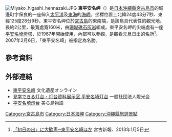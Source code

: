 [[File:Miyako_higashi_hennazaki.JPG|thumb]]
'''東平安名岬'''（{{jpn|j=東平安名岬|hg=ひがしへんなざき|rm=Higashi-Hennazaki|f=y}}）是[[日本|日本]][[沖繩縣|沖繩縣]][[宮古島市|宮古島市]]的城邊町字保良的一座伸入[[太平洋|太平洋]]及[[東海|東海]]的[[海岬|海岬]]。坐標位置上北緯24度43分7秒、東經125度28分9秒。東平安名岬位於[[宮古島|宮古島]]的東南端，是該島具代表性的觀光地。長約2公里，最寬處寬160米，由[[珊瑚礁|珊瑚礁]][[石灰岩|石灰岩]]組成。東平安名岬的尖端處有一座[[平安名埼燈塔|平安名埼燈塔]]，於1967年開始使用，內部可以參觀，是觀看元旦日出的名所<ref>[http://miyakoshinpo.com/news.cgi?no=7237&continue=on 「初日の出」に大歓声─東平安名崎ほか] {{Wayback|url=http://miyakoshinpo.com/news.cgi?no=7237&continue=on |date=20160304125614 }} 宮古新報、2013年1月5日</ref>。2007年2月6日，「東平安名崎」被指定為名勝。

==參考資料==
{{reflist}}
== 外部連結 ==
* [http://bunka.nii.ac.jp/SearchDetail.do?heritageId=163198 東平安名崎] {{Wayback|url=http://bunka.nii.ac.jp/SearchDetail.do?heritageId=163198 |date=20141129065406 }} 文化遺産オンライン
* [http://www.tokokai.org/archive/data/henna.html 見学できる灯台・灯台資料展示室 平安名埼灯台] {{Wayback|url=http://www.tokokai.org/archive/data/henna.html |date=20160808102658 }} 一般社団法人燈光会
* [http://www.churashima.net/shima/miyako/l_20050223_3/index.html 平安名埼燈台] {{Wayback|url=http://www.churashima.net/shima/miyako/l_20050223_3/index.html |date=20090104021732 }} 美ら島物語
{{coord|24|43|9|N|125|28|7|E|region:JP-47|display=title}}

[[Category:宮古島市|Category:宮古島市]]
[[Category:日本海岬|Category:日本海岬]]
[[Category:沖繩縣旅遊景點|Category:沖繩縣旅遊景點]]